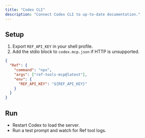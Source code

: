 ```yaml
---
title: "Codex CLI"
description: "Connect Codex CLI to up-to-date documentation."
---
```


## Setup

1. Export `REF_API_KEY` in your shell profile.
2. Add the stdio block to `codex.mcp.json` if HTTP is unsupported.

```json
{
  "Ref": {
    "command": "npx",
    "args": ["ref-tools-mcp@latest"],
    "env": {
      "REF_API_KEY": "${REF_API_KEY}"
    }
  }
}
```

## Run

- Restart Codex to load the server.
- Run a test prompt and watch for Ref tool logs.
